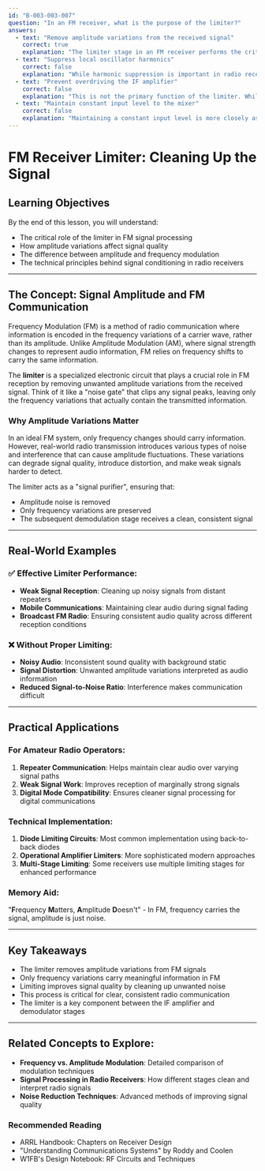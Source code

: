 ```yaml
---
id: "B-003-003-007"
question: "In an FM receiver, what is the purpose of the limiter?"
answers:
  - text: "Remove amplitude variations from the received signal"
    correct: true
    explanation: "The limiter stage in an FM receiver performs the critical function of removing amplitude variations from the received signal, which helps maintain consistent signal quality. By clipping any signal amplitude fluctuations, the limiter ensures that only frequency variations (which carry the actual audio information in FM) are preserved, effectively cleaning up the received signal and improving overall reception clarity."
  - text: "Suppress local oscillator harmonics"
    correct: false
    explanation: "While harmonic suppression is important in radio receivers, this is not the specific purpose of the limiter stage. Harmonic suppression is typically handled by filtering circuits and careful circuit design in the local oscillator and mixer stages, not by the limiter."
  - text: "Prevent overdriving the IF amplifier"
    correct: false
    explanation: "This is not the primary function of the limiter. While the limiter does interact with the intermediate frequency (IF) amplifier stage, its purpose is signal conditioning, not preventing amplifier overload. Gain control and protection are typically managed by automatic gain control (AGC) circuits."
  - text: "Maintain constant input level to the mixer"
    correct: false
    explanation: "Maintaining a constant input level is more closely associated with automatic gain control (AGC) circuits, not the limiter. The limiter's primary function is to remove amplitude variations, not to regulate input levels to subsequent stages."
---
```


# FM Receiver Limiter: Cleaning Up the Signal

## Learning Objectives
By the end of this lesson, you will understand:
- The critical role of the limiter in FM signal processing
- How amplitude variations affect signal quality
- The difference between amplitude and frequency modulation
- The technical principles behind signal conditioning in radio receivers

---

## The Concept: Signal Amplitude and FM Communication

Frequency Modulation (FM) is a method of radio communication where information is encoded in the frequency variations of a carrier wave, rather than its amplitude. Unlike Amplitude Modulation (AM), where signal strength changes to represent audio information, FM relies on frequency shifts to carry the same information.

The **limiter** is a specialized electronic circuit that plays a crucial role in FM reception by removing unwanted amplitude variations from the received signal. Think of it like a "noise gate" that clips any signal peaks, leaving only the frequency variations that actually contain the transmitted information.

### Why Amplitude Variations Matter

In an ideal FM system, only frequency changes should carry information. However, real-world radio transmission introduces various types of noise and interference that can cause amplitude fluctuations. These variations can degrade signal quality, introduce distortion, and make weak signals harder to detect.

The limiter acts as a "signal purifier", ensuring that:
- Amplitude noise is removed
- Only frequency variations are preserved
- The subsequent demodulation stage receives a clean, consistent signal

---

## Real-World Examples

### ✅ Effective Limiter Performance:
- **Weak Signal Reception**: Cleaning up noisy signals from distant repeaters
- **Mobile Communications**: Maintaining clear audio during signal fading
- **Broadcast FM Radio**: Ensuring consistent audio quality across different reception conditions

### ❌ Without Proper Limiting:
- **Noisy Audio**: Inconsistent sound quality with background static
- **Signal Distortion**: Unwanted amplitude variations interpreted as audio information
- **Reduced Signal-to-Noise Ratio**: Interference makes communication difficult

---

## Practical Applications

### For Amateur Radio Operators:
1. **Repeater Communication**: Helps maintain clear audio over varying signal paths
2. **Weak Signal Work**: Improves reception of marginally strong signals
3. **Digital Mode Compatibility**: Ensures cleaner signal processing for digital communications

### Technical Implementation:
1. **Diode Limiting Circuits**: Most common implementation using back-to-back diodes
2. **Operational Amplifier Limiters**: More sophisticated modern approaches
3. **Multi-Stage Limiting**: Some receivers use multiple limiting stages for enhanced performance

### Memory Aid:
"**F**requency **M**atters, **A**mplitude **D**oesn't" - In FM, frequency carries the signal, amplitude is just noise.

---

## Key Takeaways

- The limiter removes amplitude variations from FM signals
- Only frequency variations carry meaningful information in FM
- Limiting improves signal quality by cleaning up unwanted noise
- This process is critical for clear, consistent radio communication
- The limiter is a key component between the IF amplifier and demodulator stages

---

## Related Concepts to Explore:
- **Frequency vs. Amplitude Modulation**: Detailed comparison of modulation techniques
- **Signal Processing in Radio Receivers**: How different stages clean and interpret radio signals
- **Noise Reduction Techniques**: Advanced methods of improving signal quality

### Recommended Reading
- ARRL Handbook: Chapters on Receiver Design
- "Understanding Communications Systems" by Roddy and Coolen
- W1FB's Design Notebook: RF Circuits and Techniques
